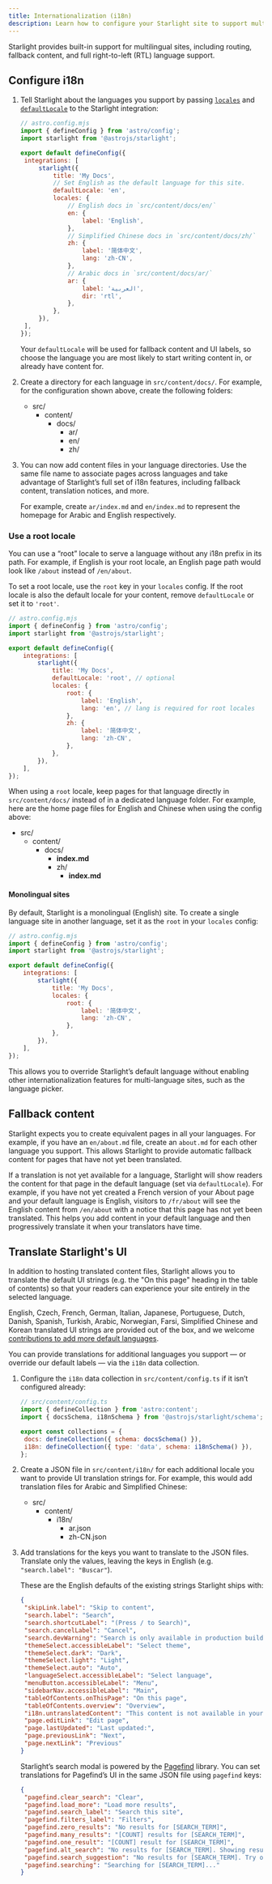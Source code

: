 ```yaml
---
title: Internationalization (i18n)
description: Learn how to configure your Starlight site to support multiple languages.
---
```



Starlight provides built-in support for multilingual sites, including routing, fallback content, and full right-to-left (RTL) language support.

## Configure i18n

1. Tell Starlight about the languages you support by passing [`locales`](/reference/configuration/#locales) and [`defaultLocale`](/reference/configuration/#defaultlocale) to the Starlight integration:

   ```js
   // astro.config.mjs
   import { defineConfig } from 'astro/config';
   import starlight from '@astrojs/starlight';

   export default defineConfig({
   	integrations: [
   		starlight({
   			title: 'My Docs',
   			// Set English as the default language for this site.
   			defaultLocale: 'en',
   			locales: {
   				// English docs in `src/content/docs/en/`
   				en: {
   					label: 'English',
   				},
   				// Simplified Chinese docs in `src/content/docs/zh/`
   				zh: {
   					label: '简体中文',
   					lang: 'zh-CN',
   				},
   				// Arabic docs in `src/content/docs/ar/`
   				ar: {
   					label: 'العربية',
   					dir: 'rtl',
   				},
   			},
   		}),
   	],
   });
   ```

   Your `defaultLocale` will be used for fallback content and UI labels, so choose the language you are most likely to start writing content in, or already have content for.

2. Create a directory for each language in `src/content/docs/`.
   For example, for the configuration shown above, create the following folders:

   <FileTree>

   - src/
     - content/
       - docs/
         - ar/
         - en/
         - zh/

   </FileTree>

3. You can now add content files in your language directories. Use the same file name to associate pages across languages and take advantage of Starlight’s full set of i18n features, including fallback content, translation notices, and more.

   For example, create `ar/index.md` and `en/index.md` to represent the homepage for Arabic and English respectively.

### Use a root locale

You can use a “root” locale to serve a language without any i18n prefix in its path. For example, if English is your root locale, an English page path would look like `/about` instead of `/en/about`.

To set a root locale, use the `root` key in your `locales` config. If the root locale is also the default locale for your content, remove `defaultLocale` or set it to `'root'`.

```js
// astro.config.mjs
import { defineConfig } from 'astro/config';
import starlight from '@astrojs/starlight';

export default defineConfig({
	integrations: [
		starlight({
			title: 'My Docs',
			defaultLocale: 'root', // optional
			locales: {
				root: {
					label: 'English',
					lang: 'en', // lang is required for root locales
				},
				zh: {
					label: '简体中文',
					lang: 'zh-CN',
				},
			},
		}),
	],
});
```

When using a `root` locale, keep pages for that language directly in `src/content/docs/` instead of in a dedicated language folder. For example, here are the home page files for English and Chinese when using the config above:

<FileTree>

- src/
  - content/
    - docs/
      - **index.md**
      - zh/
        - **index.md**

</FileTree>

#### Monolingual sites

By default, Starlight is a monolingual (English) site. To create a single language site in another language, set it as the `root` in your `locales` config:

```js
// astro.config.mjs
import { defineConfig } from 'astro/config';
import starlight from '@astrojs/starlight';

export default defineConfig({
	integrations: [
		starlight({
			title: 'My Docs',
			locales: {
				root: {
					label: '简体中文',
					lang: 'zh-CN',
				},
			},
		}),
	],
});
```

This allows you to override Starlight’s default language without enabling other internationalization features for multi-language sites, such as the language picker.

## Fallback content

Starlight expects you to create equivalent pages in all your languages. For example, if you have an `en/about.md` file, create an `about.md` for each other language you support. This allows Starlight to provide automatic fallback content for pages that have not yet been translated.

If a translation is not yet available for a language, Starlight will show readers the content for that page in the default language (set via `defaultLocale`). For example, if you have not yet created a French version of your About page and your default language is English, visitors to `/fr/about` will see the English content from `/en/about` with a notice that this page has not yet been translated. This helps you add content in your default language and then progressively translate it when your translators have time.

## Translate Starlight's UI

In addition to hosting translated content files, Starlight allows you to translate the default UI strings (e.g. the "On this page" heading in the table of contents) so that your readers can experience your site entirely in the selected language.

English, Czech, French, German, Italian, Japanese, Portuguese, Dutch, Danish, Spanish, Turkish, Arabic, Norwegian, Farsi, Simplified Chinese and Korean translated UI strings are provided out of the box, and we welcome [contributions to add more default languages](https://github.com/withastro/starlight/blob/main/CONTRIBUTING.md).

You can provide translations for additional languages you support — or override our default labels — via the `i18n` data collection.

1. Configure the `i18n` data collection in `src/content/config.ts` if it isn’t configured already:

   ```js
   // src/content/config.ts
   import { defineCollection } from 'astro:content';
   import { docsSchema, i18nSchema } from '@astrojs/starlight/schema';

   export const collections = {
   	docs: defineCollection({ schema: docsSchema() }),
   	i18n: defineCollection({ type: 'data', schema: i18nSchema() }),
   };
   ```

2. Create a JSON file in `src/content/i18n/` for each additional locale you want to provide UI translation strings for.
   For example, this would add translation files for Arabic and Simplified Chinese:

   <FileTree>

   - src/
     - content/
       - i18n/
         - ar.json
         - zh-CN.json

   </FileTree>

3. Add translations for the keys you want to translate to the JSON files. Translate only the values, leaving the keys in English (e.g. `"search.label": "Buscar"`).

   These are the English defaults of the existing strings Starlight ships with:

   ```json
   {
   	"skipLink.label": "Skip to content",
   	"search.label": "Search",
   	"search.shortcutLabel": "(Press / to Search)",
   	"search.cancelLabel": "Cancel",
   	"search.devWarning": "Search is only available in production builds. \nTry building and previewing the site to test it out locally.",
   	"themeSelect.accessibleLabel": "Select theme",
   	"themeSelect.dark": "Dark",
   	"themeSelect.light": "Light",
   	"themeSelect.auto": "Auto",
   	"languageSelect.accessibleLabel": "Select language",
   	"menuButton.accessibleLabel": "Menu",
   	"sidebarNav.accessibleLabel": "Main",
   	"tableOfContents.onThisPage": "On this page",
   	"tableOfContents.overview": "Overview",
   	"i18n.untranslatedContent": "This content is not available in your language yet.",
   	"page.editLink": "Edit page",
   	"page.lastUpdated": "Last updated:",
   	"page.previousLink": "Next",
   	"page.nextLink": "Previous"
   }
   ```

   Starlight’s search modal is powered by the [Pagefind](https://pagefind.app/) library.
   You can set translations for Pagefind’s UI in the same JSON file using `pagefind` keys:

   ```json
   {
   	"pagefind.clear_search": "Clear",
   	"pagefind.load_more": "Load more results",
   	"pagefind.search_label": "Search this site",
   	"pagefind.filters_label": "Filters",
   	"pagefind.zero_results": "No results for [SEARCH_TERM]",
   	"pagefind.many_results": "[COUNT] results for [SEARCH_TERM]",
   	"pagefind.one_result": "[COUNT] result for [SEARCH_TERM]",
   	"pagefind.alt_search": "No results for [SEARCH_TERM]. Showing results for [DIFFERENT_TERM] instead",
   	"pagefind.search_suggestion": "No results for [SEARCH_TERM]. Try one of the following searches:",
   	"pagefind.searching": "Searching for [SEARCH_TERM]..."
   }
   ```
